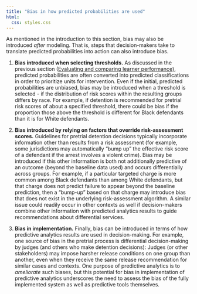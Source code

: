 ```yaml
---
title: "Bias in how predicted probabilities are used"
html:
  css: styles.css
---
```


As mentioned in the introduction to this section, bias may also be introduced *after* modeling. That is, steps that decision-makers take to translate predicted probabilities into action can also introduce bias.

1.  **Bias introduced when selecting thresholds.** As discussed in the previous section ([Evaluating and comparing learner performance)](https://kristinporter.github.io/NCSU-PA-for-Improving-Services/perform_confusionmatrix.html), predicted probabilities are often converted into predicted classifications in order to prioritize units for intervention. Even if the initial, predicted probabilities are unbiased, bias may be introduced when a threshold is selected - if the distribution of risk scores within the resulting groups differs by race. For example, if detention is recommended for pretrial risk scores of about a specified threshold, there could be bias if the proportion those above the threshold is different for Black defendants than it is for White defendants.

2.  **Bias introduced by relying on factors that override risk-assessment scores.** Guidelines for pretrial detention decisions typically incorporate information other than results from a risk assessment (for example, some jurisdictions may automatically "bump up" the effective risk score of a defendant if the arrest involves a violent crime). Bias may be introduced if this other information is both not additionally predictive of an outcome (beyond the baseline data used) and occurs differentially across groups. For example, if a particular targeted charge is more common among Black defendants than among White defendants, but that charge does not predict failure to appear beyond the baseline prediction, then a "bump-up" based on that charge may introduce bias that does not exist in the underlying risk-assessment algorithm. A similar issue could readily occur in other contexts as well if decision-makers combine other information with predicted analytics results to guide recommendations about differential services.

3.  **Bias in implementation.** Finally, bias can be introduced in terms of how predictive analytics results are used in decision-making. For example, one source of bias in the pretrial process is differential decision-making by judges (and others who make detention decisions): Judges (or other stakeholders) may impose harsher release conditions on one group than another, even when they receive the same release recommendation for similar cases and contexts. One purpose of predictive analytics is to *ameliorate* such biases, but this potential for bias in implementation of predictive analytics underscores the need to assess the bias of the fully implemented system as well as predictive tools themselves.
